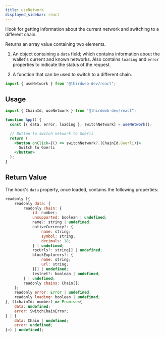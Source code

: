```yaml
---
title: useNetwork
displayed_sidebar: react
---
```



Hook for getting information about the current network and switching to a different chain.

Returns an array value containing two elements.

1. An object containing a `data` field; which contains information about the wallet's current and known networks.
   Also contains `loading` and `error` properties to indicate the status of the request.

2. A function that can be used to switch to a different chain.

```jsx
import { useNetwork } from "@thirdweb-dev/react";
```

## Usage

```jsx
import { ChainId, useNetwork } from "@thirdweb-dev/react";

function App() {
  const [{ data, error, loading }, switchNetwork] = useNetwork();

  // Button to switch network to Goerli
  return (
    <button onClick={() => switchNetwork?.(ChainId.Goerli)}>
      Switch to Goerli
    </button>
  );
}
```

## Return Value

The hook's `data` property, once loaded, contains the following properties:

```jsx
readonly [{
    readonly data: {
        readonly chain: {
            id: number;
            unsupported: boolean | undefined;
            name?: string | undefined;
            nativeCurrency?: {
                name: string;
                symbol: string;
                decimals: 18;
            } | undefined;
            rpcUrls?: string[] | undefined;
            blockExplorers?: {
                name: string;
                url: string;
            }[] | undefined;
            testnet?: boolean | undefined;
        } | undefined;
        readonly chains: Chain[];
    };
    readonly error: Error | undefined;
    readonly loading: boolean | undefined;
}, ((chainId: number) => Promise<{
    data: undefined;
    error: SwitchChainError;
} | {
    data: Chain | undefined;
    error: undefined;
}>) | undefined];
```
